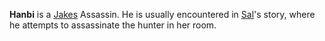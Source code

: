 {{stub}}

{{Infobox
| name     = Hanbi
| image    = hanbi.png
| race     = Human(?)
| location = Murder Bay
}}

'''Hanbi''' is a [[Jakes]] Assassin. He is usually encountered in [[Sal]]'s story, where he attempts to assassinate the hunter in her room.
